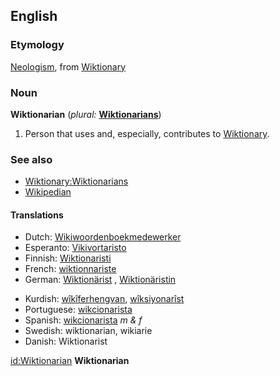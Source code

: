 {{delete|protologism}}
==English==

===Etymology===
[[Neologism]], from [[Wiktionary]]

===Noun===
'''Wiktionarian'''  (''plural:'' '''[[Wiktionarians]]''')

# {{context|Wiktionary jargon}} Person that uses and, especially, contributes to [[Wiktionary]].

===See also===
* [[Wiktionary:Wiktionarians]]
* [[Wikipedian]]

====Translations====
{{rfc-level|Translations at L4+ not in L3 POS section}}
{{top}}
* Dutch: [[Wikiwoordenboekmedewerker]]
* Esperanto: [[Vikivortaristo]]
* Finnish: [[Wiktionaristi]]
* French: [[wiktionnariste]]
* German: [[Wiktionärist]] {{m}}, [[Wiktionäristin]] {{f}}
{{mid}}
* Kurdish: [[wîkîferhengvan]], [[wîksiyonarîst]]
* Portuguese: [[wikcionarista]]
* Spanish: [[wikcionarista]] ''m & f''
* Swedish: wiktionarian, wikiarie
* Danish: Wiktionarist
{{bottom}}

[[id:Wiktionarian]]
'''Wiktionarian'''